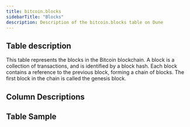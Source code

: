 ```yaml
---
title: bitcoin.blocks
sidebarTitle: "Blocks"
description: Description of the bitcoin.blocks table on Dune
---
```


## Table description

This table represents the blocks in the Bitcoin blockchain. A block is a collection of transactions, and is identified by a block hash. Each block contains a reference to the previous block, forming a chain of blocks. The first block in the chain is called the genesis block.

## Column Descriptions


<ColumnDescriptions tableSchema="bitcoin" tableName="blocks" />

## Table Sample


<TableSample tableSchema="bitcoin" tableName="blocks" />



